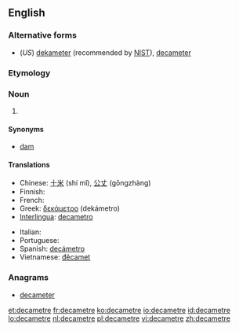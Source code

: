==English==

===Alternative forms===
* (''US'') [[dekameter]] (recommended by [[w:NIST|NIST]]), [[decameter]]

===Etymology===
{{prefix|deca|metre}}

===Noun===
{{en-noun}}

# {{SI-unit|deca|metre|length}}

====Synonyms====
* [[dam]]

====Translations====
{{trans-top|the length of 10 metres}}
* Chinese: [[十米]] (shí mǐ), [[公丈]] (gōngzhàng)
* Finnish: {{t|fi|dekametri}}
* French: {{t+|fr|décamètre|m}}
* Greek: [[δεκάμετρο]] {{n}} (dekámetro)
* [[Interlingua]]: [[decametro]]
{{trans-mid}}
* Italian: {{t+|it|decametro|m}}
* Portuguese: {{t+|pt|decâmetro|m}}
* Spanish: [[decámetro]] {{m}}
* Vietnamese: [[đêcamet]]
{{trans-bottom}}

===Anagrams===
* [[decameter#English|decameter]]

[[et:decametre]]
[[fr:decametre]]
[[ko:decametre]]
[[io:decametre]]
[[id:decametre]]
[[lo:decametre]]
[[nl:decametre]]
[[pl:decametre]]
[[vi:decametre]]
[[zh:decametre]]